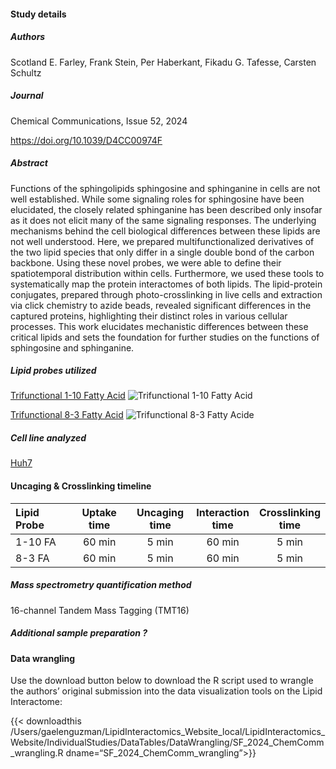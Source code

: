 #### Study details

##### Authors
Scotland E. Farley, Frank Stein, Per Haberkant, Fikadu G. Tafesse, Carsten Schultz


##### Journal
Chemical Communications, Issue 52, 2024

<https://doi.org/10.1039/D4CC00974F>{target="_blank"}

##### Abstract

Functions of the sphingolipids sphingosine and sphinganine in cells are not well established. While some signaling roles for sphingosine have been elucidated, the closely related sphinganine has been described only insofar as it does not elicit many of the same signaling responses. The underlying mechanisms behind the cell biological differences between these lipids are not well understood. Here, we prepared multifunctionalized derivatives of the two lipid species that only differ in a single double bond of the carbon backbone. Using these novel probes, we were able to define their spatiotemporal distribution within cells. Furthermore, we used these tools to systematically map the protein interactomes of both lipids. The lipid-protein conjugates, prepared through photo-crosslinking in live cells and extraction via click chemistry to azide beads, revealed significant differences in the captured proteins, highlighting their distinct roles in various cellular processes. This work elucidates mechanistic differences between these critical lipids and sets the foundation for further studies on the functions of sphingosine and sphinganine.

##### Lipid probes utilized

<a href="/LipidProbe/1-10_FattyAcid.qmd" class="hover-preview">Trifunctional 1-10 Fatty Acid</a>
<span class="hover-image">
  <img src="/LipidProbe/Structures/TF_1-10_fatty_acid.png" alt="Trifunctional 1-10 Fatty Acid" />
</span>

<a href="/LipidProbe/8-3_FattyAcid.qmd" class="hover-preview">Trifunctional 8-3 Fatty Acid</a>
<span class="hover-image">
  <img src="/LipidProbe/Structures/TF_8-3_fatty_acid.png" alt="Trifunctional 8-3 Fatty Acide" />
</span>

##### Cell line analyzed

[Huh7](https://huh7.com){target="_blank"}

#### Uncaging & Crosslinking timeline

| Lipid Probe | Uptake time | Uncaging time | Interaction time | Crosslinking time |
|:-------|:------:|:------:|:------:|:------:|
| 1-10 FA|  60 min | 5 min  | 60 min | 5 min  |
| 8-3 FA |  60 min | 5 min  | 60 min | 5 min  |


##### Mass spectrometry quantification method

16-channel Tandem Mass Tagging (TMT16)

##### Additional sample preparation <span class="help-symbol" title="e.g. sub-cellular fractionation, depletion, etc.">?</span>

#### Data wrangling
Use the download button below to download the R script used to wrangle the authors' original submission into the data visualization tools on the Lipid Interactome:

{{< downloadthis /Users/gaelenguzman/LipidInteractomics_Website_local/LipidInteractomics_Website/IndividualStudies/DataTables/DataWrangling/SF_2024_ChemComm_wrangling.R dname="SF_2024_ChemComm_wrangling">}}

